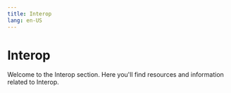 ```yaml
---
title: Interop
lang: en-US
---
```



# Interop

Welcome to the Interop section. Here you'll find resources and information related to Interop.

<Cards>
  <Card title="Anatomy of a cross Chain message" href="/stack/protocol/interop/cross-chain-message" />
  <Card title="Interoperability explainer " href="/stack/protocol/interop/explainer" />
  <Card title="Supersim multichain development environment" href="/stack/protocol/interop/supersim" />
</Cards>